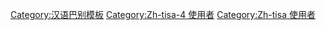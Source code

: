 {{User language-4|zh-tisa|丐个用户可以用'''[[:Category:Zh-tisa-4 使用者|-{zh-hant:道地;zh-hans:地道}-]]'''嘅'''[[:Category:Zh-tisa 使用者|台山话]]'''同聂讲话。|台山话|14|9}}<noinclude>
[[Category:汉语巴别模板]]
[[Category:Zh-tisa-4 使用者]]
[[Category:Zh-tisa 使用者]]
</noinclude>